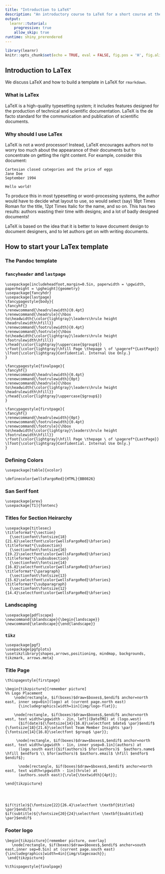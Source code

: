```yaml
---
title: "Introduction to LaTeX"
description: "An introductory course to LaTeX for a short course at the Conference on Statistical Practice 2020"
output: 
  learnr::tutorial:
    progressive: true
    allow_skip: true
runtime: shiny_prerendered
---
```


```r
library(learnr)
knitr::opts_chunk$set(echo = TRUE, eval = FALSE, fig.pos = 'H', fig.align="center")
```


## Introduction to LaTex 

We discuss LaTeX and how to build a template in LaTeX for `rmarkdown`.

### What is LaTex

LaTeX is a high-quality typesetting system; it includes features designed for the production of technical and scientific documentation. LaTeX is the de facto standard for the communication and publication of scientific documents.

### Why should I use LaTex

LaTeX is not a word processor! Instead, LaTeX encourages authors not to worry too much about the appearance of their documents but to concentrate on getting the right content. For example, consider this document:

```
Cartesian closed categories and the price of eggs
Jane Doe
September 1994

Hello world!
```

To produce this in most typesetting or word-processing systems, the author would have to decide what layout to use, so would select (say) 18pt Times Roman for the title, 12pt Times Italic for the name, and so on. This has two results: authors wasting their time with designs; and a lot of badly designed documents!

LaTeX is based on the idea that it is better to leave document design to document designers, and to let authors get on with writing documents.

## How to start your LaTex template

### The Pandoc template

### `fancyheader` and `lastpage`

```
\usepackage[includeheadfoot,margin=0.5in, paperwidth = \pgwidth, paperheight = \pgheight]{geometry}
\usepackage{fancyhdr}
\usepackage{lastpage}
\fancypagestyle{body}{
\fancyhf{}
\renewcommand{\headrulewidth}{0.4pt}
\renewcommand{\headrule}{\hbox to\headwidth{\color{lightgray}\leaders\hrule height \headrulewidth\hfill}}
\renewcommand{\footrulewidth}{0.4pt}
\renewcommand{\footrule}{\hbox to\headwidth{\color{lightgray}\leaders\hrule height \footrulewidth\hfill}}
\rhead{\color{lightgray}\uppercase{$group$}}
\rfoot{\color{lightgray}\hfill Page \thepage \ of \pageref*{LastPage}}
\lfoot{\color{lightgray}Confidential. Internal Use Only.}
}

\fancypagestyle{finalpage}{
\fancyhf{}
\renewcommand{\headrulewidth}{0.4pt}
\renewcommand{\footrulewidth}{0pt}
\renewcommand{\headrule}{\hbox to\headwidth{\color{lightgray}\leaders\hrule height \headrulewidth\hfill}}
\rhead{\color{lightgray}\uppercase{$group$}}
}

\fancypagestyle{firstpage}{
\fancyhf{}
\renewcommand{\headrulewidth}{0pt}
\renewcommand{\footrulewidth}{0.4pt}
\renewcommand{\footrule}{\hbox to\headwidth{\color{lightgray}\leaders\hrule height \footrulewidth\hfill}}
\rfoot{\color{lightgray}\hfill Page \thepage \ of \pageref*{LastPage}}
\lfoot{\color{lightgray}Confidential. Internal Use Only.}
}
```
### Defining Colors

```
\usepackage[table]{xcolor}

\definecolor{wellsFargoRed}{HTML}{BB0826}

```

### San Serif font

```
\usepackage{arev}
\usepackage[T1]{fontenc}
```

### Titles for Section Heirarchy

```
\usepackage{titlesec}
\titleformat*{\section}
  {\sectionfont\fontsize{18}{21.6}\selectfont\color{wellsFargoRed}\bfseries}
\titleformat*{\subsection}
  {\sectionfont\fontsize{16}{19.2}\selectfont\color{wellsFargoRed}\bfseries}
\titleformat*{\subsubsection}
  {\sectionfont\fontsize{14}{16.8}\selectfont\color{wellsFargoRed}\bfseries}
\titleformat*{\paragraph}
  {\sectionfont\fontsize{13}{15.6}\selectfont\color{wellsFargoRed}\bfseries}
\titleformat*{\subparagraph}
  {\sectionfont\fontsize{12}{14.4}\selectfont\color{wellsFargoRed}\bfseries}
```

### Landscaping

```
\usepackage{pdflscape}
\newcommand{\blandscape}{\begin{landscape}}
\newcommand{\elandscape}{\end{landscape}}
```

### `tikz`

```
\usepackage{pgf}
\usepackage{pgfplots}
\usetikzlibrary{shapes,arrows,positioning, mindmap, backgrounds, tikzmark, arrows.meta}
```

### Title Page

```
\thispagestyle{firstpage}

\begin{tikzpicture}[remember picture]
%% Logo Placement
    \node[rectangle, $if(boxes)$draw=$boxes$,$endif$ anchor=north east, inner sep=0in](logo) at (current page.north east)
      {\includegraphics[width=1in]{img/logo-flat}};

    \node[rectangle, $if(boxes)$draw=$boxes$,$endif$ anchor=north west, text width=\pgwidth - 2in, left](DateTMI) at (logo.west)
      {$if(date)${\fontsize{14}{16.8}\selectfont $date$ \par}$endif$ {\fontsize{18}{21.6}\selectfont Team Member Insights \par} {\fontsize{14}{16.8}\selectfont $group$ \par}};

     \node[rectangle, $if(boxes)$draw=$boxes$,$endif$ anchor=north east, text width=\pgwidth - 1in, inner ysep=0.1in](authors) at
      (logo.south east){$if(authors)$ $for(authors)$  $authors.name$ \hfill $endfor$ \\ $for(authors)$ $authors.email$ \hfill $endfor$ $endif$};

      \node[rectangle, $if(boxes)$draw=$boxes$,$endif$ anchor=north east, text width=\pgwidth - 1in](hrule) at
      (authors.south east){\rule{\textwidth}{4pt}};

\end{tikzpicture}




$if(title)${\fontsize{22}{26.4}\selectfont \textbf{$title$} \par}$endif$
$if(subtitle)${\fontsize{20}{24}\selectfont \textbf{$subtitle$} \par}$endif$
```

### Footer logo

```
\begin{tikzpicture}[remember picture, overlay]
   \node[rectangle, $if(boxes)$draw=$boxes$,$endif$ anchor=south east,inner sep=0.5in] at (current page.south east){\includegraphics[width=4in]{img/stagecoach}};
 \end{tikzpicture}

%\thispagestyle{finalpage}
```
